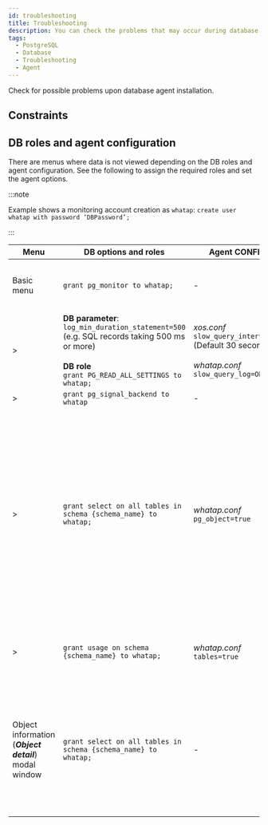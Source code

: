 ```yaml
---
id: troubleshooting
title: Troubleshooting
description: You can check the problems that may occur during database agent installation.
tags:
  - PostgreSQL
  - Database
  - Troubleshooting
  - Agent
---
```


Check for possible problems upon database agent installation.


<Dbcheckfirewallsetting />


<Dbhowtocheckfirewal />

## Constraints


<Dbmultiregioncantselectonepr />


<Dbcantuseduplicatedname />

## DB roles and agent configuration

There are menus where data is not viewed depending on the DB roles and agent configuration. See the following to assign the required roles and set the agent options.

:::note

Example shows a monitoring account creation as `whatap`: `create user whatap with password ‘DBPassword’;`

:::

| Menu                                                                                                            | DB options and roles                                                                                                                                                                     | Agent CONFIG.                                                                                                                  | Remarks                                                                                                                                                                                                                                                                                   |
| --------------------------------------------------------------------------------------------------------------- | ---------------------------------------------------------------------------------------------------------------------------------------------------------------------------------------- | ------------------------------------------------------------------------------------------------------------------------------ | ----------------------------------------------------------------------------------------------------------------------------------------------------------------------------------------------------------------------------------------------------------------------------------------- |
| Basic menu                                                                                                      | `grant pg_monitor to whatap;`                                                                                                                                                            | -                                                                                                                              | PostgreSQL V2, DBX agent v1.6.15 or later                                                                                                                                                                                                                                                 |
| <Cmdname sid="dashboard" className="uitext" /> &gt; <Cmdname sid="slow_query" className="uitext" />             | **DB parameter**:<br/>`log_min_duration_statement=500`<br/> (e.g. SQL records taking 500 ms or more)<br/><br/>**DB role**<br/>`grant PG_READ_ALL_SETTINGS to whatap;` | _xos.conf_<br/>`slow_query_interval=30` (Default 30 seconds)<br/><br/>_whatap.conf_<br/>`slow_query_log=ON` | -                                                                                                                                                                                                                                                                                         |
| <Cmdname sid="instance_monitoring" className="uitext" /> &gt; <Cmdname sid="session_kill" className="uitext" /> | `grant pg_signal_backend to whatap`                                                                                                                                                      | -                                                                                                                              | -                                                                                                                                                                                                                                                                                         |
| <Cmdname sid="analysis" className="uitext" /> &gt; <Cmdname sid="TTL07249" className="uitext" />                | `grant select on all tables in schema {schema_name} to whatap;`                                                                                                                          | _whatap.conf_<br/>`pg_object=true`                                                                                             | DBX agent v1.6.15 or later<br/>The lists in the **_Bloating_** and **_Age_** tabs may not be viewed when the thresholds (size, ratio) are not exceeded even if the roles and agent options have been configured.                                                       |
| <Cmdname sid="reportStat" className="uitext" /> &gt; <Cmdname sid="db_size_increase" className="uitext" />      | `grant usage on schema {schema_name} to whatap;`                                                                                                                                         | _whatap.conf_<br/>`tables=true`                                                                                                | It is the role required to view the table size under the <Cmdname sid="db_size_increase" className="uitext" /> menu.                                                                                                                                                                      |
| Object information (**_Object detail_**) modal window                                        | `grant select on all tables in schema {schema_name} to whatap;`                                                                                                                          | -                                                                                                                              | Pop-up window that appears when the table is clicked in <Cmdname sid="TTL07249" className="uitext" />, <Cmdname sid="db_size_increase" className="uitext" />, and <Cmdname sid="TTL06224" className="uitext" /> (Plan). With no role, the column list does not appear. |
